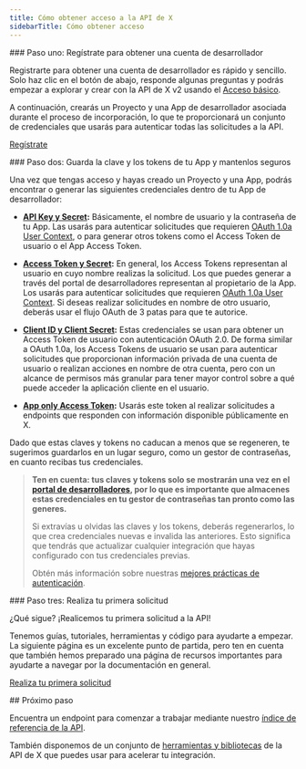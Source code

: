 ```yaml
---
title: Cómo obtener acceso a la API de X
sidebarTitle: Cómo obtener acceso
---
```


<div id="step-one-sign-up-for-a-developer-account">
  ### Paso uno: Regístrate para obtener una cuenta de desarrollador
</div>

Registrarte para obtener una cuenta de desarrollador es rápido y sencillo. Solo haz clic en el botón de abajo, responde algunas preguntas y podrás empezar a explorar y crear con la API de X v2 usando el [Acceso básico](https://developer.x.com/en/portal/products/basic).

A continuación, crearás un Proyecto y una App de desarrollador asociada durante el proceso de incorporación, lo que te proporcionará un conjunto de credenciales que usarás para autenticar todas las solicitudes a la API.

[Regístrate](https://developer.x.com/en/portal/products/basic)

<div id="step-two-save-your-apps-key-and-tokens-and-keep-them-secure">
  ### Paso dos: Guarda la clave y los tokens de tu App y mantenlos seguros
</div>

Una vez que tengas acceso y hayas creado un Proyecto y una App, podrás encontrar o generar las siguientes credenciales dentro de tu App de desarrollador:

- **[API Key y Secret](https://developer.x.com/resources/fundamentals/authentication/api-key-and-secret):** Básicamente, el nombre de usuario y la contraseña de tu App. Las usarás para autenticar solicitudes que requieren [OAuth 1.0a User Context](/es/resources/fundamentals/authentication), o para generar otros tokens como el Access Token de usuario o el App Access Token.

- **[Access Token y Secret](https://developer.x.com/resources/fundamentals/authentication/obtaining-user-access-tokens):** En general, los Access Tokens representan al usuario en cuyo nombre realizas la solicitud. Los que puedes generar a través del portal de desarrolladores representan al propietario de la App. Los usarás para autenticar solicitudes que requieren [OAuth 1.0a User Context](/es/resources/fundamentals/authentication). Si deseas realizar solicitudes en nombre de otro usuario, deberás usar el flujo OAuth de 3 patas para que te autorice.

- **[Client ID y Client Secret](/es/resources/fundamentals/authentication#how-to-connect-to-endpoints-using-oauth-2-0-authorization-code-flow-with-pkce):** Estas credenciales se usan para obtener un Access Token de usuario con autenticación OAuth 2.0. De forma similar a OAuth 1.0a, los Access Tokens de usuario se usan para autenticar solicitudes que proporcionan información privada de una cuenta de usuario o realizan acciones en nombre de otra cuenta, pero con un alcance de permisos más granular para tener mayor control sobre a qué puede acceder la aplicación cliente en el usuario.

- **[App only Access Token](/es/resources/fundamentals/authentication#bearer-token-also-known-as-app-only):** Usarás este token al realizar solicitudes a endpoints que responden con información disponible públicamente en X.

Dado que estas claves y tokens no caducan a menos que se regeneren, te sugerimos guardarlos en un lugar seguro, como un gestor de contraseñas, en cuanto recibas tus credenciales.

> **Ten en cuenta: tus claves y tokens solo se mostrarán una vez en el [portal de desarrolladores](/es/resources/fundamentals/developer-portal), por lo que es importante que almacenes estas credenciales en tu gestor de contraseñas tan pronto como las generes.**
>
> Si extravías u olvidas las claves y los tokens, deberás regenerarlos, lo que crea credenciales nuevas e invalida las anteriores. Esto significa que tendrás que actualizar cualquier integración que hayas configurado con tus credenciales previas.
>
> Obtén más información sobre nuestras [mejores prácticas de autenticación](/es/resources/fundamentals/authentication#authentication-best-practices).

<div id="step-three-make-your-first-request">
  ### Paso tres: Realiza tu primera solicitud
</div>

¿Qué sigue? ¡Realicemos tu primera solicitud a la API!

Tenemos guías, tutoriales, herramientas y código para ayudarte a empezar. La siguiente página es un excelente punto de partida, pero ten en cuenta que también hemos preparado una página de recursos importantes para ayudarte a navegar por la documentación en general.

[Realiza tu primera solicitud](/es/x-api/getting-started/make-your-first-request)

<div id="next-step">
  ## Próximo paso
</div>

Encuentra un endpoint para comenzar a trabajar mediante nuestro [índice de referencia de la API](/es/x-api/introduction).

También disponemos de un conjunto de [herramientas y bibliotecas](/es/x-api/tools-and-libraries/overview) de la API de X que puedes usar para acelerar tu integración.